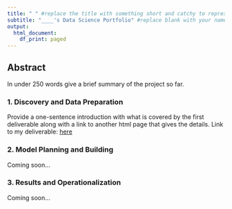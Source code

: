 ```yaml
---
title: " " #replace the title with something short and catchy to represent your project
subtitle: "____'s Data Science Portfolio" #replace blank with your name
output:
  html_document:
    df_print: paged
---
```


## Abstract

In under 250 words give a brief summary of the project so far.

### 1. Discovery and Data Preparation

Provide a one-sentence introduction with what is covered by the first deliverable along with a link to another html page that gives the details. 
Link to my deliverable: [here](./deliverable1.html)


### 2. Model Planning and Building

Coming soon...

### 3. Results and Operationalization

Coming soon...

